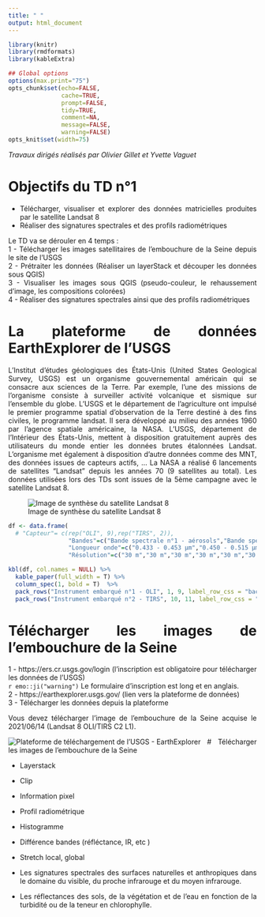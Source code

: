 ```yaml
---
title: " "
output: html_document
---
```


<style>
body {
text-align: justify}
</style>

```r
library(knitr)
library(rmdformats)
library(kableExtra)

## Global options
options(max.print="75")
opts_chunk$set(echo=FALSE,
               cache=TRUE,
               prompt=FALSE,
               tidy=TRUE,
               comment=NA,
               message=FALSE,
               warning=FALSE)
opts_knit$set(width=75)
```
_Travaux dirigés réalisés par Olivier Gillet et Yvette Vaguet_

# Objectifs du TD n°1
- Télécharger, visualiser et explorer des données matricielles produites par le satellite Landsat 8
- Réaliser des signatures spectrales et des profils radiométriques

Le TD va se dérouler en 4 temps :  
1 - Télécharger les images satellitaires de l'embouchure de la Seine depuis le site de l'USGS  
2 - Prétraiter les données (Réaliser un layerStack et découper les données sous QGIS)  
3 - Visualiser les images sous QGIS (pseudo-couleur, le rehaussement d'image, les compositions colorées)  
4 - Réaliser des signatures spectrales ainsi que des profils radiométriques  

# La plateforme de données **EarthExplorer** de l'**USGS**  

L'Institut d'études géologiques des États-Unis (United States Geological Survey, USGS) est un organisme gouvernemental américain qui se consacre aux sciences de la Terre. Par exemple, l'une des missions de l'organisme consiste à surveiller activité volcanique et sismique sur l'ensemble du globe.  L'USGS et le département de l'agriculture ont impulsé le premier programme spatial d'observation de la Terre destiné à des fins civiles, le programme landsat. Il sera développé au milieu des années 1960 par l'agence spatiale américaine, la NASA. L'USGS, département de l'Intérieur des États-Unis, mettent à disposition gratuitement auprès des utilisateurs du monde entier les données brutes étalonnées Landsat. L'organisme met également à disposition d'autre données comme des MNT, des données issues de capteurs actifs, ... La NASA a réalisé 6 lancements de satellites "Landsat" depuis les années 70 (9 satellites au total). Les données utilisées lors des TDs sont issues de la 5ème campagne avec le satellite Landsat 8. 

![Image de synthèse du satellite Landsat 8](images/l8.jpg)

```r
df <- data.frame(
  # "Capteur"= c(rep("OLI", 9),rep("TIRS", 2)),
                 "Bandes"=c("Bande spectrale n°1 - aérosols","Bande spectrale n°2 - Bleu","Bande spectrale n°3 - Vert","Bande spectrale n°4 - Rouge","Bande spectrale n°5 - Proche Infrarouge","Bande spectrale n°6 - Moyen Infrarouge","Bande spectrale n°7 - Moyen Infrarouge","Bande spectrale n°8 - Panchromatique","Bande spectrale n°9 - Cirrus", "Bande spectrale n°10 - Infrarouge", "Bande spectrale n°11 - Infrarouge"),
                 "Longueur onde"=c("0.433 - 0.453 µm","0.450 - 0.515 µm","0.525 - 0.600 µm","0.630 - 0.680 µm","0.845 - 0.885 µm","1.560 - 1.660 µm","2.100 - 2.300 µm","0.500 - 0.680 µm","1.360 - 1.390 µm","10.30 - 11.30 µm", "11.50 - 12.50 µm"),
                 "Résolution"=c("30 m","30 m","30 m","30 m","30 m","30 m","30 m","15 m","30 m","100 m","100 m"))

kbl(df, col.names = NULL) %>%
  kable_paper(full_width = T) %>%
  column_spec(1, bold = T)  %>%
  pack_rows("Instrument embarqué n°1 - OLI", 1, 9, label_row_css = "background-color: #333333; color: #fff;")%>%
  pack_rows("Instrument embarqué n°2 - TIRS", 10, 11, label_row_css = "background-color: #333333; color: #fff;")
```

# Télécharger les images de l'embouchure de la Seine

1 - https://ers.cr.usgs.gov/login (l'inscription est obligatoire pour télécharger les données de l'USGS)  
`r emo::ji("warning")` Le formulaire d'inscription est long et en anglais.  
2 - https://earthexplorer.usgs.gov/ (lien vers la plateforme de données)  
3 - Télécharger les données depuis la plateforme

Vous devez télécharger l'image de l'embouchure de la Seine acquise le 2021/06/14 (Landsat 8  OLI/TIRS C2 L1).   

![Plateforme de téléchargement de l'USGS - EarthExplorer](images/usgs.png)
# Télécharger les images de l'embouchure de la Seine

-  Layerstack
-  Clip
-  Information pixel
-  Profil radiométrique
-  Histogramme
-  Différence bandes (réfléctance, IR, etc )
- Stretch local, global

- Les signatures spectrales des surfaces naturelles et anthropiques dans le domaine du visible,
du proche infrarouge et du moyen infrarouge.
- Les réflectances des sols, de la végétation et de l'eau en fonction de la turbidité ou de la
teneur en chlorophylle.
